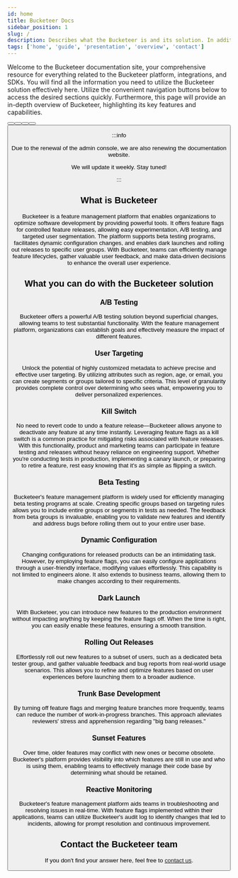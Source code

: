 ```yaml
---
id: home
title: Bucketeer Docs
sidebar_position: 1
slug: /
description: Describes what the Bucketeer is and its solution. In addition, the page also provides an overview of the main sections covered in the documentation.
tags: ['home', 'guide', 'presentation', 'overview', 'contact']
---
```



Welcome to the Bucketeer documentation site, your comprehensive resource for everything related to the Bucketeer platform, integrations, and SDKs. You will find all the information you need to utilize the Bucketeer solution effectively here. Utilize the convenient navigation buttons below to access the desired sections quickly. Furthermore, this page will provide an in-depth overview of Bucketeer, highlighting its key features and capabilities.

<ButtonShelf>
  <Button
    redirect="../getting-started"
    title="Getting Started"
    info="Provides a quickstart guide on how to use the Bucketeer solution, covering flag creating and integration to your system."
  />
  <Button
    redirect="../using-feature-flags"
    title="Using feature flgs"
    info="Explain how to create and manage feature flags and execute tests using them."
  />
  <Button
    redirect="../sdk"
    title="SDK"
    info="Describes in detail how to integrate the Bucketeer SDK into your system, including server and client applications."
  />
  <Button
    redirect="../best-practices"
    title="Best practices"
    info="Supplies detailed instructions on how to make the most of the Bucketeer solution."
  />
  <Button
    redirect="../contribution-guide"
    title="Contribution guide"
    info="Presents the process of contributing to the Bucketeer system and includes a style guide for those creating the documentation."
  />
</ButtonShelf>

:::info

Due to the renewal of the admin console, we are also renewing the documentation website.

We will update it weekly. Stay tuned!

:::

## What is Bucketeer

Bucketeer is a feature management platform that enables organizations to optimize software development by providing powerful tools. It offers feature flags for controlled feature releases, allowing easy experimentation, A/B testing, and targeted user segmentation. The platform supports beta testing programs, facilitates dynamic configuration changes, and enables dark launches and rolling out releases to specific user groups. With Bucketeer, teams can efficiently manage feature lifecycles, gather valuable user feedback, and make data-driven decisions to enhance the overall user experience.

## What you can do with the Bucketeer solution

### A/B Testing

Bucketeer offers a powerful A/B testing solution beyond superficial changes, allowing teams to test substantial functionality. With the feature management platform, organizations can establish goals and effectively measure the impact of different features.

### User Targeting

Unlock the potential of highly customized metadata to achieve precise and effective user targeting. By utilizing attributes such as region, age, or email, you can create segments or groups tailored to specific criteria. This level of granularity provides complete control over determining who sees what, empowering you to deliver personalized experiences.

### Kill Switch

No need to revert code to undo a feature release—Bucketeer allows anyone to deactivate any feature at any time instantly. Leveraging feature flags as a kill switch is a common practice for mitigating risks associated with feature releases. With this functionality, product and marketing teams can participate in feature testing and releases without heavy reliance on engineering support. Whether you're conducting tests in production, implementing a canary launch, or preparing to retire a feature, rest easy knowing that it's as simple as flipping a switch.

### Beta Testing

Bucketeer's feature management platform is widely used for efficiently managing beta testing programs at scale. Creating specific groups based on targeting rules allows you to include entire groups or segments in tests as needed. The feedback from beta groups is invaluable, enabling you to validate new features and identify and address bugs before rolling them out to your entire user base.

### Dynamic Configuration

Changing configurations for released products can be an intimidating task. However, by employing feature flags, you can easily configure applications through a user-friendly interface, modifying values effortlessly. This capability is not limited to engineers alone. It also extends to business teams, allowing them to make changes according to their requirements.

### Dark Launch

With Bucketeer, you can introduce new features to the production environment without impacting anything by keeping the feature flags off. When the time is right, you can easily enable these features, ensuring a smooth transition.

### Rolling Out Releases

Effortlessly roll out new features to a subset of users, such as a dedicated beta tester group, and gather valuable feedback and bug reports from real-world usage scenarios. This allows you to refine and optimize features based on user experiences before launching them to a broader audience.

### Trunk Base Development

By turning off feature flags and merging feature branches more frequently, teams can reduce the number of work-in-progress branches. This approach alleviates reviewers' stress and apprehension regarding "big bang releases."

### Sunset Features

Over time, older features may conflict with new ones or become obsolete. Bucketeer's platform provides visibility into which features are still in use and who is using them, enabling teams to effectively manage their code base by determining what should be retained.

### Reactive Monitoring

Bucketeer's feature management platform aids teams in troubleshooting and resolving issues in real-time. With feature flags implemented within their applications, teams can utilize Bucketeer's audit log to identify changes that led to incidents, allowing for prompt resolution and continuous improvement.

## Contact the Bucketeer team

If you don't find your answer here, feel free to [contact us](https://app.slack.com/client/T08PSQ7BQ/C043026BME1).
